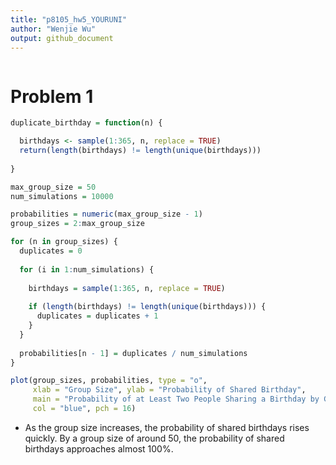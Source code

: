 ```yaml
---
title: "p8105_hw5_YOURUNI"
author: "Wenjie Wu"
output: github_document
---
```


```r
```

# Problem 1

```r
duplicate_birthday = function(n) {

  birthdays <- sample(1:365, n, replace = TRUE)  
  return(length(birthdays) != length(unique(birthdays)))
  
}
```

```r
max_group_size = 50  
num_simulations = 10000  

probabilities = numeric(max_group_size - 1)
group_sizes = 2:max_group_size

for (n in group_sizes) {
  duplicates = 0  
  
  for (i in 1:num_simulations) {
    
    birthdays = sample(1:365, n, replace = TRUE)
    
    if (length(birthdays) != length(unique(birthdays))) {
      duplicates = duplicates + 1
    }
  }
  
  probabilities[n - 1] = duplicates / num_simulations
}
```

```r
plot(group_sizes, probabilities, type = "o",
     xlab = "Group Size", ylab = "Probability of Shared Birthday",
     main = "Probability of at Least Two People Sharing a Birthday by Group Size",
     col = "blue", pch = 16)
```




- As the group size increases, the probability of shared birthdays rises quickly.  By a group size of around 50, the probability of shared birthdays approaches almost 100%.
